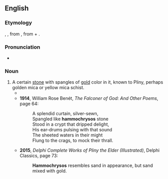 ==English==

===Etymology===
{{der|en|la|hammochrȳsos}}, {{m|la|ammochrȳsus|(h)ammochrȳsus}}, from {{der|en|grc|ἀμμόχρῡσος}}, from {{m|grc|ἄμμος||sand}} + {{m|grc|χρῡσός||gold}}.

===Pronunciation===
* {{IPA|en|/ˌhæməˈkɹaɪsɒs/}}

===Noun===
{{en-noun|-}}

# A certain [[stone]] with spangles of [[gold]] color in it, known to Pliny, perhaps golden mica or yellow mica schist.
#* {{quote-book|en|title=The Hand of Ethelberta: A Comedy in Chapters|page=375|author=Thomas Hardy|year=1905|passage=Nearly everything was glass in the frontage of this fairy mart, and its contents glittered like the '''hammochrysos''' stone.}}
#* '''1914''', William Rose Benét, ''The Falconer of God: And Other Poems'', page 64:
#*: A splendid curtain, silver-sewn,
#*: Spangled like '''hammochrysos''' stone
#*: Stood in a crypt that dripped delight,
#*: His ear-drums pulsing with that sound 
#*: The sheeted waters in their might 
#*: Flung to the crags, to mock their thrall.
#* '''2015''', ''Delphi Complete Works of Pliny the Elder (Illustrated)'', Delphi Classics, page 73:
#*: '''Hammochrysos''' resembles sand in appearance, but sand mixed with gold.